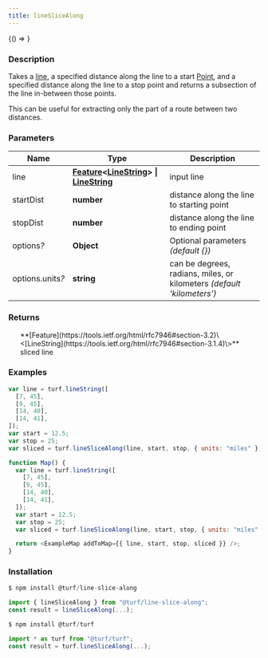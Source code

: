 ```yaml
---
title: lineSliceAlong
---
```



<!-- Expose turf as global var for experimenting in the browser console -->

<BrowserOnly>{() => <WindowTurfGlobal turf={turf} />}</BrowserOnly>

### Description

Takes a [line](https://tools.ietf.org/html/rfc7946#section-3.1.4), a specified distance along the line to a start [Point](https://tools.ietf.org/html/rfc7946#section-3.1.2),
and a specified distance along the line to a stop point
and returns a subsection of the line in-between those points.

This can be useful for extracting only the part of a route between two distances.

### Parameters

| Name                  | Type                                                                                                                                                                                                 | Description                                                            |
| --------------------- | ---------------------------------------------------------------------------------------------------------------------------------------------------------------------------------------------------- | ---------------------------------------------------------------------- |
| line                  | **[Feature](https://tools.ietf.org/html/rfc7946#section-3.2)\<[LineString](https://tools.ietf.org/html/rfc7946#section-3.1.4)\> \| [LineString](https://tools.ietf.org/html/rfc7946#section-3.1.4)** | input line                                                             |
| startDist             | **number**                                                                                                                                                                                           | distance along the line to starting point                              |
| stopDist              | **number**                                                                                                                                                                                           | distance along the line to ending point                                |
| options<i>?</i>       | **Object**                                                                                                                                                                                           | Optional parameters _(default \{\})_                                   |
| options.units<i>?</i> | **string**                                                                                                                                                                                           | can be degrees, radians, miles, or kilometers _(default 'kilometers')_ |

### Returns

<ul>
  **[Feature](https://tools.ietf.org/html/rfc7946#section-3.2)\<[LineString](https://tools.ietf.org/html/rfc7946#section-3.1.4)\>** sliced line

</ul>

### Examples

```javascript
var line = turf.lineString([
  [7, 45],
  [9, 45],
  [14, 40],
  [14, 41],
]);
var start = 12.5;
var stop = 25;
var sliced = turf.lineSliceAlong(line, start, stop, { units: "miles" });
```

```javascript live
function Map() {
  var line = turf.lineString([
    [7, 45],
    [9, 45],
    [14, 40],
    [14, 41],
  ]);
  var start = 12.5;
  var stop = 25;
  var sliced = turf.lineSliceAlong(line, start, stop, { units: "miles" });

  return <ExampleMap addToMap={{ line, start, stop, sliced }} />;
}
```

### Installation

```javascript
$ npm install @turf/line-slice-along

import { lineSliceAlong } from "@turf/line-slice-along";
const result = lineSliceAlong(...);
```

```javascript
$ npm install @turf/turf

import * as turf from "@turf/turf";
const result = turf.lineSliceAlong(...);
```
